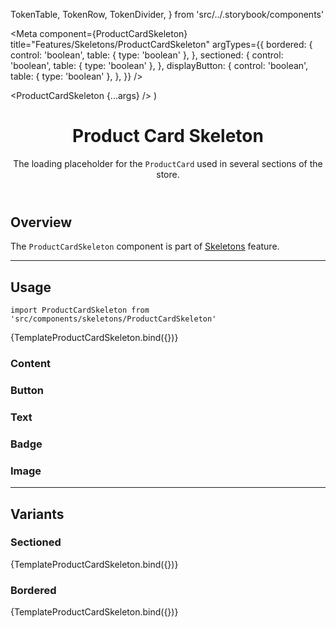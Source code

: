   TokenTable,
  TokenRow,
  TokenDivider,
} from 'src/../.storybook/components'

<Meta
  component={ProductCardSkeleton}
  title="Features/Skeletons/ProductCardSkeleton"
  argTypes={{
    bordered: {
      control: 'boolean',
      table: { type: 'boolean' },
    },
    sectioned: {
      control: 'boolean',
      table: { type: 'boolean' },
    },
    displayButton: {
      control: 'boolean',
      table: { type: 'boolean' },
    },
  }}
/>

  <ProductCardSkeleton {...args} />
)

<header>

# Product Card Skeleton

The loading placeholder for the <code>ProductCard</code> used in several sections of the store.

</header>

## Overview

The `ProductCardSkeleton` component is part of [Skeletons](?path=/docs/features-skeletons-overview--usage) feature.

---

## Usage

`import ProductCardSkeleton from 'src/components/skeletons/ProductCardSkeleton'`

<Canvas className="canvas-product-card-skeleton">
  <Story
    name="Usage"
    args={{
      bordered: false,
      sectioned: false,
      variant: 'default',
      displayButton: false,
    }}
  >
    {TemplateProductCardSkeleton.bind({})}
  </Story>
</Canvas>

<ArgsTable story="Usage" />

<TokenTable>
  <TokenRow
    token="--fs-product-card-skeleton-padding"
    value="var(--fs-spacing-1) var(--fs-spacing-1) var(--fs-spacing-2)"
  />
  <TokenRow
    token="--fs-product-card-skeleton-border-width"
    value="var(--fs-border-width)"
  />
  <TokenRow
    token="--fs-product-card-skeleton-border-color"
    value="transparent"
    isColor
  />
  <TokenRow
    token="--fs-product-card-skeleton-border-radius"
    value="var(--fs-border-radius)"
  />
</TokenTable>

### Content

<TokenTable>
  <TokenRow token="--fs-product-card-skeleton-content-height" value="20%" />
  <TokenRow
    token="--fs-product-card-skeleton-content-margin-top"
    value="var(--fs-spacing-2)"
  />
</TokenTable>

### Button

<TokenTable>
  <TokenRow
    token="--fs-product-card-skeleton-button-margin-top"
    value="var(--fs-spacing-4)"
  />
</TokenTable>

### Text

<TokenTable>
  <TokenRow
    token="--fs-product-card-skeleton-text-margin-bottom"
    value="var(--fs-product-card-skeleton-content-margin-top)"
  />
</TokenTable>

### Badge

<TokenTable>
  <TokenRow
    token="--fs-product-card-skeleton-badge-min-height"
    value="var(--fs-spacing-5)"
  />
  <TokenRow
    token="--fs-product-card-skeleton-badge-max-width"
    value="var(--fs-product-card-skeleton-content-height)"
  />
  <TokenRow
    token="--fs-product-card-skeleton-badge-min-width-mobile"
    value="30%"
  />
  <TokenRow
    token="--fs-product-card-skeleton-badge-min-width-tablet"
    value="var(--fs-product-card-skeleton-content-height)"
  />
</TokenTable>

### Image

<TokenTable>
  <TokenRow
    token="--fs-product-card-skeleton-image-height-mobile"
    value="45vw"
  />
  <TokenRow
    token="--fs-product-card-skeleton-image-height-desktop"
    value="12.188rem"
  />
</TokenTable>

---

## Variants

### Sectioned

<Canvas className="canvas-product-card-skeleton">
  <Story name="Sectioned" args={{ sectioned: true }}>
    {TemplateProductCardSkeleton.bind({})}
  </Story>
</Canvas>

<TokenTable>
  <TokenRow
    token="--fs-product-card-skeleton-sectioned-image-min-width"
    value="13rem"
  />
  <TokenRow
    token="--fs-product-card-skeleton-sectioned-image-height"
    value="var(--fs-product-card-skeleton-image-height-desktop)"
  />
</TokenTable>

### Bordered

<Canvas className="canvas-product-card-skeleton">
  <Story name="Bordered" args={{ bordered: true }}>
    {TemplateProductCardSkeleton.bind({})}
  </Story>
</Canvas>

<TokenTable>
  <TokenRow token="--fs-product-card-skeleton-bordered-mobile" value="none" />
  <TokenRow
    token="--fs-product-card-skeleton-bordered-desktop"
    value="var(--fs-border-width) solid var(--fs-border-color-light)"
  />
</TokenTable>
